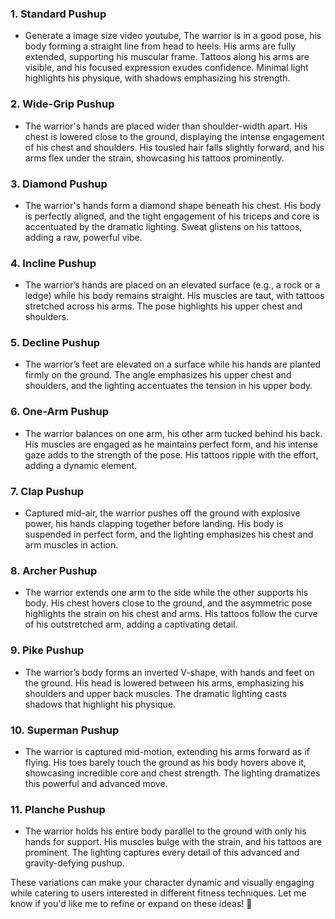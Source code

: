 ### 1. **Standard Pushup**
   - Generate a image size video youtube, The warrior is in a good pose, his body forming a straight line from head to heels. His arms are fully extended, supporting his muscular frame. Tattoos along his arms are visible, and his focused expression exudes confidence. Minimal light highlights his physique, with shadows emphasizing his strength.

### 2. **Wide-Grip Pushup**
   - The warrior's hands are placed wider than shoulder-width apart. His chest is lowered close to the ground, displaying the intense engagement of his chest and shoulders. His tousled hair falls slightly forward, and his arms flex under the strain, showcasing his tattoos prominently.

### 3. **Diamond Pushup**
   - The warrior's hands form a diamond shape beneath his chest. His body is perfectly aligned, and the tight engagement of his triceps and core is accentuated by the dramatic lighting. Sweat glistens on his tattoos, adding a raw, powerful vibe.

### 4. **Incline Pushup**
   - The warrior’s hands are placed on an elevated surface (e.g., a rock or a ledge) while his body remains straight. His muscles are taut, with tattoos stretched across his arms. The pose highlights his upper chest and shoulders.

### 5. **Decline Pushup**
   - The warrior’s feet are elevated on a surface while his hands are planted firmly on the ground. The angle emphasizes his upper chest and shoulders, and the lighting accentuates the tension in his upper body.

### 6. **One-Arm Pushup**
   - The warrior balances on one arm, his other arm tucked behind his back. His muscles are engaged as he maintains perfect form, and his intense gaze adds to the strength of the pose. His tattoos ripple with the effort, adding a dynamic element.

### 7. **Clap Pushup**
   - Captured mid-air, the warrior pushes off the ground with explosive power, his hands clapping together before landing. His body is suspended in perfect form, and the lighting emphasizes his chest and arm muscles in action.

### 8. **Archer Pushup**
   - The warrior extends one arm to the side while the other supports his body. His chest hovers close to the ground, and the asymmetric pose highlights the strain on his chest and arms. His tattoos follow the curve of his outstretched arm, adding a captivating detail.

### 9. **Pike Pushup**
   - The warrior’s body forms an inverted V-shape, with hands and feet on the ground. His head is lowered between his arms, emphasizing his shoulders and upper back muscles. The dramatic lighting casts shadows that highlight his physique.

### 10. **Superman Pushup**
   - The warrior is captured mid-motion, extending his arms forward as if flying. His toes barely touch the ground as his body hovers above it, showcasing incredible core and chest strength. The lighting dramatizes this powerful and advanced move.

### 11. **Planche Pushup**
   - The warrior holds his entire body parallel to the ground with only his hands for support. His muscles bulge with the strain, and his tattoos are prominent. The lighting captures every detail of this advanced and gravity-defying pushup.

These variations can make your character dynamic and visually engaging while catering to users interested in different fitness techniques. Let me know if you'd like me to refine or expand on these ideas! 💪